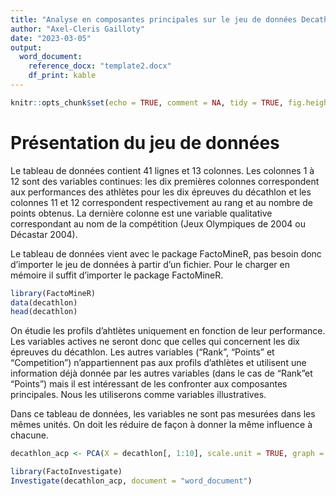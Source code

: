 ```yaml
---
title: "Analyse en composantes principales sur le jeu de données Decathlon"
author: "Axel-Cleris Gailloty"
date: "2023-03-05"
output: 
  word_document:
    reference_docx: "template2.docx"
    df_print: kable
---
```


```r
knitr::opts_chunk$set(echo = TRUE, comment = NA, tidy = TRUE, fig.height=8, fig.width=10)
```

# Présentation du jeu de données

Le tableau de données contient 41 lignes et 13 colonnes.
Les colonnes 1 à 12 sont des variables continues: les dix premières colonnes correspondent aux performances des athlètes pour les dix épreuves du décathlon et les colonnes 11 et 12 correspondent respectivement au rang et au nombre de points obtenus. La dernière colonne est une variable qualitative correspondant au nom de la compétition (Jeux Olympiques de 2004 ou Décastar 2004).

Le tableau de données vient avec le package FactoMineR, pas besoin donc d'importer le jeu de données à partir d'un fichier. 
Pour le charger en mémoire il suffit d'importer le package FactoMineR.

```r
library(FactoMineR)
data(decathlon)
head(decathlon)
```

On étudie les profils d'ahtlètes uniquement en fonction de leur performance. Les variables actives ne seront donc que celles qui concernent les dix épreuves du décathlon.
Les autres variables ("Rank", "Points" et "Competition") n'appartiennent pas aux profils d'athlètes et utilisent une information déjà donnée par les autres variables (dans le cas de "Rank"et "Points") mais il est intéressant de les confronter aux composantes principales. Nous les utiliserons comme variables illustratives.

Dans ce tableau de données, les variables ne sont pas mesurées dans les mêmes unités. On doit les réduire de façon à donner la même influence à chacune.

```r
decathlon_acp <- PCA(X = decathlon[, 1:10], scale.unit = TRUE, graph = FALSE)
```

```r
library(FactoInvestigate)
Investigate(decathlon_acp, document = "word_document")
```

